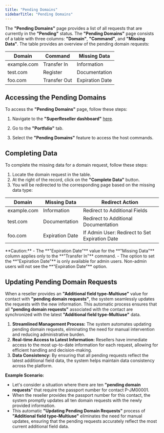 ```yaml
---
title: "Pending Domains"
sidebarTitle: "Pending Domains"
---
```


The **"Pending Domains"** page provides a list of all requests that are currently in the **"Pending"** status. The **"Pending Domains"** page consists of a table with three columns: **"Domain"**, **"Command"**, and **"Missing Data"**. The table provides an overview of the pending domain requests:

| Domain      | Command      | Missing Data    |
| ----------- | ------------ | --------------- |
| example.com | Transfer In  | Information     |
| test.com    | Register     | Documentation   |
| foo.com     | Transfer Out | Expiration Date |

## Accessing the Pending Domains

To access the **"Pending Domains"** page, follow these steps:

1. Navigate to the **"SuperReseller dashboard"** [here](https://superreseller-qa.nominus.host/login/?next=/).

2. Go to the **"Portfolio"** tab.

3. Select the **"Pending Domains"** feature to access the host commands.

## Completing Data

To complete the missing data for a domain request, follow these steps:

1. Locate the domain request in the table.
2. At the right of the record, click on the **"Complete Data"** button.
3. You will be redirected to the corresponding page based on the missing data type:

| Domain      | Missing Data    | Redirect Action                                |
| ----------- | --------------- | ---------------------------------------------- |
| example.com | Information     | Redirect to Additional Fields                  |
| test.com    | Documentation   | Redirect to Additional Documentation           |
| foo.com     | Expiration Date | If Admin User: Redirect to Set Expiration Date |

<Warning>
**Caution:**
- The **"Expiration Date"** value for the **"Missing Data"** column applies only to the **"Transfer In"** command.
- The option to set the **"Expiration Date"** is only available for admin users. Non-admin users will not see the **"Expiration Date"** option.
</Warning>

## Updating Pending Domain Requests

When a reseller provides an **"Additional field type-Multiuse"** value for contact with **"pending domain requests"**, the system seamlessly updates the requests with the new information. This automatic process ensures that all **"pending domain requests"** associated with the contact are synchronized with the latest **"Additional field type-Multiuse"** data. 

1. **Streamlined Management Process:** The system automates updating pending domain requests, eliminating the need for manual intervention and reducing administrative burden.
2. **Real-time Access to Latest Information:** Resellers have immediate access to the most up-to-date information for each request, allowing for efficient handling and decision-making.
3. **Data Consistency:** By ensuring that all pending requests reflect the latest additional field data, the system helps maintain data consistency across the platform.

**Example Scenario:**

- Let's consider a situation where there are ten **"pending domain requests**" that require the passport number for contact P-JM00001. 
- When the reseller provides the passport number for this contact, the system promptly updates all ten domain requests with the newly provided information.
- This automatic **"Updating Pending Domain Requests"** process of  **"Additional field type-Multiuse"** eliminates the need for manual updates, ensuring that the pending requests accurately reflect the most current additional field data.

